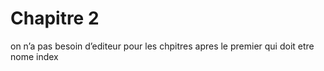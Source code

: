 # Chapitre 2


on n'a pas besoin d'editeur pour les chpitres apres le premier qui doit etre nome index

